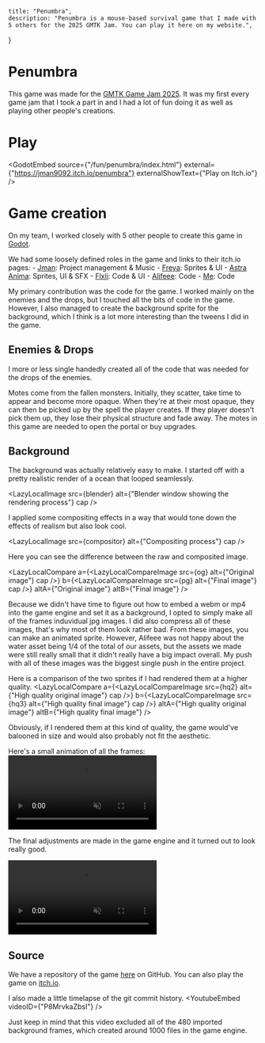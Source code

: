 



    title: "Penumbra",
    description: "Penumbra is a mouse-based survival game that I made with 5 others for the 2025 GMTK Jam. You can play it here on my website.",
}

# Penumbra

<LazyLocalImage src={image} />

This game was made for the [GMTK Game Jam 2025](https://itch.io/jam/gmtk-2025). It was my first every game jam that I took a part in and I had a lot of fun doing it as well as playing other people's creations.

# Play

<GodotEmbed
source={"/fun/penumbra/index.html"}
external={"https://jman9092.itch.io/penumbra"}
externalShowText={"Play on Itch.io"}
/>

# Game creation

<LazyLocalImage src={godot} alt="Penumbra Godot project" cap />

On my team, I worked closely with 5 other people to create this game in [Godot](https://godotengine.org/).

We had some loosely defined roles in the game and links to their itch.io pages:
    - [Jman](https://jman9092.itch.io/): Project management & Music
    - [Freya](https://nanofreya.itch.io/): Sprites & UI
    - [Astra Anima](https://astraanima.itch.io/): Sprites, UI & SFX
    - [Flxli](https://flxli227.itch.io/): Code & UI
    - [Alifeee](https://alifeee.itch.io/): Code
    - [Me](https://rijndael1998.itch.io/): Code


My primary contribution was the code for the game. I worked mainly on the enemies and the drops, but I touched all the bits of code in the game. However, I also managed to create the background sprite for the background, which I think is a lot more interesting than the tweens I did in the game.

## Enemies & Drops
I more or less single handedly created all of the code that was needed for the drops of the enemies. 

Motes come from the fallen monsters. Initially, they scatter, take time to appear and become more opaque. When they're at their most opaque, they can then be picked up by the spell the player creates. If they player doesn't pick them up, they lose their physical structure and fade away. The motes in this game are needed to open the portal or buy upgrades.

## Background
The background was actually relatively easy to make. I started off with a pretty realistic render of a ocean that looped seamlessly.

<LazyLocalImage src={blender} alt={"Blender window showing the rendering process"} cap />

I applied some compositing effects in a way that would tone down the effects of realism but also look cool.

<LazyLocalImage src={compositor} alt={"Compositing process"} cap />

Here you can see the difference between the raw and composited image.

<LazyLocalCompare
a={<LazyLocalCompareImage src={og} alt={"Original image"} cap />}
b={<LazyLocalCompareImage src={pg} alt={"Final image"} cap />}
altA={"Original image"}
altB={"Final image"}
/>


Because we didn't have time to figure out how to embed a webm or mp4 into the game engine and set it as a background, I opted to simply make all of the frames induvidual jpg images. I did also compress all of these images, that's why most of them look rather bad. From these images, you can make an animated sprite. However, Alifeee was not happy about the water asset being 1/4 of the total of our assets, but the assets we made were still really small that it didn't really have a big impact overall. My push with all of these images was the biggest single push in the entire project.

Here is a comparison of the two sprites if I had rendered them at a higher quality.
<LazyLocalCompare
a={<LazyLocalCompareImage src={hq2} alt={"High quality original image"} cap />}
b={<LazyLocalCompareImage src={hq3} alt={"High quality final image"} cap />}
altA={"High quality original image"}
altB={"High quality final image"}
/>

Obviously, if I rendered them at this kind of quality, the game would've balooned in size and would also probably not fit the aesthetic.


Here's a small animation of all the frames:
<video controls autoPlay muted loop>
<source src="/penumbra_bg.webm" type="video/webm"/>
</video>

The final adjustments are made in the game engine and it turned out to look really good.

<video controls autoPlay muted loop>
<source src="/penumbra_blank.webm" type="video/webm"/>
</video>

## Source 
We have a repository of the game [here](https://github.com/alifeee/penumbra) on GitHub. You can also play the game on [itch.io](https://jman9092.itch.io/penumbra).

I also made a little timelapse of the git commit history.
<YoutubeEmbed videoID={"P8MrvkaZbsI"} />

Just keep in mind that this video excluded all of the 480 imported background frames, which created around 1000 files in the game engine.